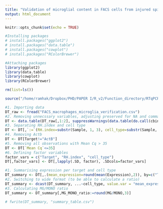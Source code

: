 ```yaml
---
title: "Validation of microglial content in FACS cells from injured spinal cord"
output: html_document
---
```


```r
knitr::opts_chunk$set(echo = TRUE)
```

```r
#Installing packages
# install.packages("ggplot2")
# install.packages("data.table")
# install.packages("cowplot")
# install.packages("RColorBrewer")

#Attaching packages
library(ggplot2)
library(data.table)
library(cowplot)
library(RColorBrewer)

rm(list=ls())

source("/home/ramhak/Dropbox/PHD/PAPER I/R_v2/Function_directory/RTqPCR_data_output_adjuster.R")
```

```r
#1. Importing data
DT_raw <- fread("FACS_macrophages_microglia_verification.csv")
#2. Removing unnecssary variables, adjusting preserved for NA and comma-> dot separation
DT <- data.table(DT_raw[,1:2], suppressWarnings(data.table(do.call(cbind, lapply(DT_raw[,.(Expression, `Mean Cq`)], function(column){numeric_adjust(column)})))))
#3. Separating RH.index and cell type
DT <- DT[,`:=`(RH.index=substr(Sample, 1, 3), cell_type=substr(Sample, 4,nchar(Sample)))][,!"Sample"]
#4. Removing Actb
DT <- DT[Target!="ActB"]
#5. Removing all observations with Mean Cq > 35
DT <- DT[`Mean Cq`<=35]
#6. Defining factor variables
factor_vars = c("Target", "RH.index", "cell_type")
DT[,factor_vars] <- DT[,lapply(.SD, factor), .SDcols=factor_vars]
```

```r
#1. Summarising expression per target and cell type
DT_summary <- DT[,.(mean_expression=round(mean(Expression),2)), by=c("Target", "cell_type")]
#2. Switching to wide format (to be able to calculate a ratio)
DT_summary <- dcast(DT_summary, ...~cell_type, value.var = "mean_expression")
#3. Calculating MG/MONO ratio
DT_summary <- DT_summary[,MG_MONO_ratio:=round(MG/MONO,3)]
```

```r
# fwrite(DT_summary, "summary_table.csv")
```
